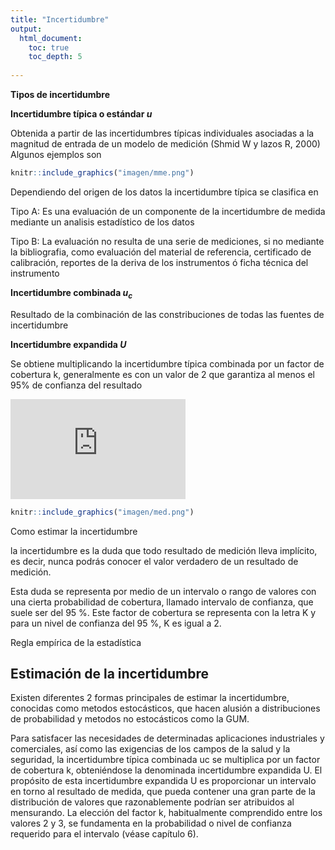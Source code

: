 ```yaml
---
title: "Incertidumbre"
output:
  html_document:
    toc: true
    toc_depth: 5
    
---
```


**Tipos de incertidumbre**

**Incertidumbre típica o estándar $u$**


Obtenida a partir de las incertidumbres típicas individuales asociadas a la magnitud de entrada de un modelo de medición (Shmid W y lazos R, 2000) Algunos ejemplos son

```r
knitr::include_graphics("imagen/mme.png")
```

Dependiendo del origen de los datos la incertidumbre típica se clasifica en 

Tipo A: Es una evaluación de un componente de la incertidumbre de medida mediante un analisis estadístico de los datos 


Tipo B: La evaluación no resulta de una serie de mediciones, si no mediante la bibliografia, como evaluación del material de referencia, certificado de calibración, reportes de la deriva de los instrumentos ó ficha técnica del instrumento 

**Incertidumbre combinada $u_c$**

Resultado de la combinación de las constribuciones de todas las fuentes de incertidumbre 

**Incertidumbre expandida $U$**

Se obtiene multiplicando la incertidumbre típica combinada  por un factor de cobertura k, generalmente es con un valor de 2 que garantiza al menos el 95% de confianza del resultado




<iframe width="280" height="160" src="https://www.youtube.com/embed/-Zp1V8YJHgg" title="¿Qué es la INCERTIDUMBRE METROLÓGICA?" frameborder="0" allow="accelerometer; autoplay; clipboard-write; encrypted-media; gyroscope; picture-in-picture; web-share" allowfullscreen></iframe>


```r
knitr::include_graphics("imagen/med.png")
```



Como estimar la incertidumbre

 la incertidumbre es la duda que todo resultado de medición lleva implícito, es decir, nunca podrás conocer el valor verdadero de un resultado de medición.

 

Esta duda se representa por medio de un intervalo o rango de valores con una cierta probabilidad de cobertura, llamado intervalo de confianza, que suele ser del 95 %. Este factor de cobertura se representa con la letra K y para un nivel de confianza del 95 %, K es igual a 2.

 

Regla empírica de la estadística


## Estimación de la incertidumbre

Existen diferentes 2 formas principales de estimar la incertidumbre, conocidas como metodos estocásticos, que hacen alusión a distribuciones de probabilidad y metodos no estocásticos como la GUM.







Para satisfacer las necesidades de determinadas aplicaciones industriales y comerciales, así como las exigencias de los campos de la salud y la seguridad, la incertidumbre típica combinada uc se multiplica por un factor de cobertura k, obteniéndose la denominada incertidumbre expandida U. El propósito de esta incertidumbre expandida U es proporcionar un intervalo en torno al resultado de medida, que pueda contener una gran parte de la distribución de valores que razonablemente podrían ser atribuidos al mensurando. La elección del factor k, habitualmente comprendido entre los valores 2 y 3, se fundamenta en la probabilidad o nivel de confianza requerido para el intervalo (véase capítulo 6).

